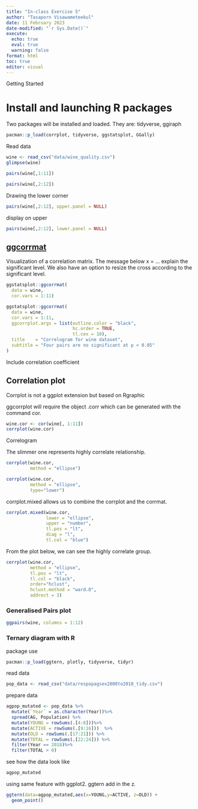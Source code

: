```yaml
---
title: "In-class Exercise 5"
author: "Tasaporn Visawameteekul"
date: 11 February 2023
date-modified: "`r Sys.Date()`"
execute: 
  echo: true
  eval: true
  warning: false
format: html
toc: true
editor: visual
---
```


Getting Started

# Install and launching R packages

Two packages will be installed and loaded. They are: tidyverse, ggiraph

```r
pacman::p_load(corrplot, tidyverse, ggstatsplot, GGally)
```

Read data

```r
wine <- read_csv("data/wine_quality.csv")
glimpse(wine)
```

```r
pairs(wine[,1:11])
```

```r
pairs(wine[,2:12])
```

Drawing the lower corner

```r
pairs(wine[,2:12], upper.panel = NULL)
```

display on upper

```r
pairs(wine[,2:12], lower.panel = NULL)
```

## [ggcorrmat](https://www.rdocumentation.org/packages/ggstatsplot/versions/0.2.0/topics/ggcorrmat)

Visualization of a correlation matrix. The message below x = ... explain the significant level.
We also have an option to resize the cross according to the significant level.

```r
ggstatsplot::ggcorrmat(
  data = wine, 
  cor.vars = 1:11)
```

```r
ggstatsplot::ggcorrmat(
  data = wine, 
  cor.vars = 1:11,
  ggcorrplot.args = list(outline.color = "black", 
                         hc.order = TRUE,
                         tl.cex = 10),
  title    = "Correlogram for wine dataset",
  subtitle = "Four pairs are no significant at p < 0.05"
)
```

Include correlation coefficient

## Correlation plot

Corrplot is not a ggplot extension but based on Rgraphic

ggcorrplot will require the object .corr which can be generated with the command cor.

```r
wine.cor <- cor(wine[, 1:11])
corrplot(wine.cor)
```

Correlogram

The slimmer one represents highly correlate relationship.

```r
corrplot(wine.cor, 
         method = "ellipse") 
```

```r
corrplot(wine.cor, 
         method = "ellipse", 
         type="lower")
```

corrplot.mixed allows us to combine the corrplot and the corrmat.

```r
corrplot.mixed(wine.cor, 
               lower = "ellipse", 
               upper = "number",
               tl.pos = "lt",
               diag = "l",
               tl.col = "blue")
```

From the plot below, we can see the highly correlate group.

```r
corrplot(wine.cor, 
         method = "ellipse", 
         tl.pos = "lt",
         tl.col = "black",
         order="hclust",
         hclust.method = "ward.D",
         addrect = 3)
```

### Generalised Pairs plot

```r
ggpairs(wine, columns = 1:12)
```

### Ternary diagram with R

package use

```r
pacman::p_load(ggtern, plotly, tidyverse, tidyr)
```

read data

```r
pop_data <- read_csv("data/respopagsex2000to2018_tidy.csv") 
```

prepare data

```r
agpop_mutated <- pop_data %>%
  mutate(`Year` = as.character(Year))%>%
  spread(AG, Population) %>%
  mutate(YOUNG = rowSums(.[4:8]))%>%
  mutate(ACTIVE = rowSums(.[9:16]))  %>%
  mutate(OLD = rowSums(.[17:21])) %>%
  mutate(TOTAL = rowSums(.[22:24])) %>%
  filter(Year == 2018)%>%
  filter(TOTAL > 0)
```

see how the data look like

```r
agpop_mutated
```

using same feature with ggplot2. ggtern add in the z.

```r
ggtern(data=agpop_mutated,aes(x=YOUNG,y=ACTIVE, z=OLD)) +
  geom_point()
```
